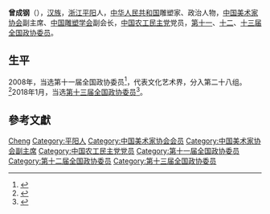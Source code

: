 '''曾成钢'''（{{bd|1960年||}}），[[汉族|汉族]]，[[浙江|浙江]][[平阳|平阳]]人，[[中华人民共和国|中华人民共和国]]雕塑家、政治人物，[[中国美术家协会|中国美术家协会]]副主席、[[中国雕塑学会|中国雕塑学会]]副会长，[[中国农工民主党|中国农工民主党]]党员，[[第十一届全国政协委员|第十一]]、[[第十二届全国政协委员|十二]]、[[第十三届全国政协委员|十三届全国政协委员]]。

== 生平 ==
2008年，当选第十一届全国政协委员<ref>{{cite news|title=第十一届全国政协委员名单|url=http://www.indaa.com.cn/zt/2009qglh/zxzs/200903/t20090303_127573.html|accessdate=2013-04-09|newspaper=新华社北京1月25日电 中国人民政治协商会议第十一届全国委员会委员名单(共2237人，2008年1月25日政协第十届全国委员会常务委员会第二十次会议通过)|date=2008年1月25日|deadurl=yes|archiveurl=https://web.archive.org/web/20130928014403/http://www.indaa.com.cn/zt/2009qglh/zxzs/200903/t20090303_127573.html|archivedate=2013年9月28日|df=}}</ref>，代表文化艺术界，分入第二十八组。<ref>{{cite news|title=全国政协信息-曾成钢|url=http://www.cppcc.gov.cn/CMS/wylibary/showJcwyxtInfoWylibary.action?tabJcwyxt.guid=11W0009730&wytype=wjwy|accessdate=2013-04-11|newspaper=全国政协委员会|archive-date=2018-01-27|archive-url=https://web.archive.org/web/20180127084041/http://www.cppcc.gov.cn/CMS/wylibary/showJcwyxtInfoWylibary.action?tabJcwyxt.guid=11W0009730&wytype=wjwy|dead-url=no}}</ref>2018年1月，当选[[中国人民政治协商会议第十三届全国委员会委员名单|第十三届全国政协委员]]<ref>{{Cite web|url=http://sports.163.com/18/0126/06/D92BRKK400051C89.html|title=中国人民政治协商会议第十三届全国委员会委员名单|accessdate=2018-01-26|last=|work=网易|archive-url=https://web.archive.org/web/20180127143232/http://sports.163.com/18/0126/06/D92BRKK400051C89.html|archive-date=2018-01-27|dead-url=yes}}</ref>。

== 參考文獻 ==
{{reflist}}

{{中国政治人物小作品}}
{{中国美术家协会第五届理事会}}
{{中国美术家协会第六届理事会}}
{{中国美术家协会第七届理事会}}
{{中国美术家协会第八届理事会}}
{{中国美术家协会第九届理事会}}
{{中国文学艺术界联合会第九届全国委员会}}
{{中国文学艺术界联合会第十届全国委员会}}

{{Authority control}}
{{DEFAULTSORT:Zeng曾}}
[[Category:曾姓|Cheng]]
[[Category:平阳人|Category:平阳人]]
[[Category:中国美术家协会会员|Category:中国美术家协会会员]]
[[Category:中国美术家协会副主席|Category:中国美术家协会副主席]]
[[Category:中国农工民主党党员|Category:中国农工民主党党员]]
[[Category:第十一届全国政协委员|Category:第十一届全国政协委员]]
[[Category:第十二届全国政协委员|Category:第十二届全国政协委员]]
[[Category:第十三届全国政协委员|Category:第十三届全国政协委员]]